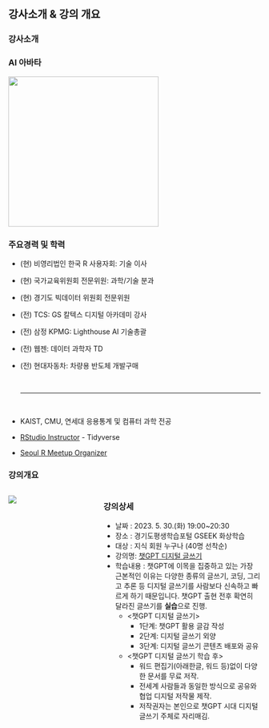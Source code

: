 
## 강사소개 & 강의 개요 {.smaller}

::: panel-tabset
### 강사소개

::: {layout-ncol="2"}
### AI 아바타

![](img/profile.png){.absolute top="0" right="0" width="300"}

### 주요경력 및 학력

-   (현) 비영리법인 한국 R 사용자회: 기술 이사

-   (현) 국가교육위원회 전문위원: 과학/기술 분과

-   (현) 경기도 빅데이터 위원회 전문위원

-   (전) TCS: GS 칼텍스 디지털 아카데미 강사

-   (전) 삼정 KPMG: Lighthouse AI 기술총괄

-   (전) 웹젠: 데이터 과학자 TD

-   (전) 현대자동차: 차량용 반도체 개발구매 <br>

    <br> <hr> <br>

-   KAIST, CMU, 연세대 응용통계 및 컴퓨터 과학 전공

-   [RStudio Instructor](https://education.rstudio.com/trainers/people/lee+kwangchun/) - Tidyverse

-   [Seoul R Meetup Organizer](https://r2bit.com/seoul-r/)
:::

### 강의개요

:::::{.columns}
:::{.column width="35%"}

![](img/gseek_logo.jpg)
:::

:::{.column width="65%"}

### 강의상세

- 날짜 : 2023. 5. 30.(화) 19:00~20:30
- 장소 : 경기도평생학습포털 GSEEK 화상학습
- 대상 : 지식 회원 누구나 (40명 선착순)
- 강의명: [챗GPT 디지털 글쓰기](https://bit.ly/455wqyU)
- 학습내용 : 챗GPT에 이목을 집중하고 있는 가장 근본적인 이유는 다양한 종류의 글쓰기, 코딩, 그리고 추론 등 디지털 글쓰기를 사람보다 신속하고 빠르게 하기 때문입니다. 챗GPT 출현 전후 확연히 달라진 글쓰기를 **실습**으로 진행.
  - <챗GPT 디지털 글쓰기>
    - 1단계: 챗GPT 활용 글감 작성
    - 2단계: 디지털 글쓰기 외양
    - 3단계: 디지털 글쓰기 콘텐츠 배포와 공유
  - <챗GPT 디지털 글쓰기 학습 후>
    - 워드 편집기(아래한글, 워드 등)없이 다양한 문서를 무료 저작.
    - 전세계 사람들과 동일한 방식으로 공유와 협업 디지털 저작물 제작.
    - 저작권자는 본인으로 챗GPT 시대 디지털 글쓰기 주체로 자리매김.
::: 

:::::
:::
